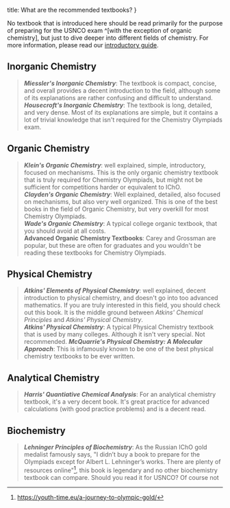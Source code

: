 title: What are the recommended textbooks?
}

No textbook that is introduced here should be read primarily for the purpose of preparing for the USNCO exam ^[with the exception of organic chemistry], but just to dive deeper into different fields of chemistry. For more information, please read our [introductory guide](https://chemistry.isodn.org/guides/5fc28efe7186110017aa4fe0/5fc290677186110017aa500b).

## Inorganic Chemistry
> ***Miessler's Inorganic Chemistry***: The textbook is compact, concise, and overall provides a decent introduction to the field, although some of its explanations are rather confusing and difficult to understand.  
> ***Housecroft's Inorganic Chemistry***: The textbook is long, detailed, and very dense. Most of its explanations are simple, but it contains a lot of trivial knowledge that isn't required for the Chemistry Olympiads exam.  

## Organic Chemistry
> ***Klein's Organic Chemistry***: well explained, simple, introductory, focused on mechanisms. This is the only organic chemistry textbook that is truly required for Chemistry Olympiads, but might not be sufficient for competitions harder or equivalent to IChO.  
> ***Clayden's Organic Chemistry***: Well explained, detailed, also focused on mechanisms, but also very well organized. This is one of the best books in the field of Organic Chemistry, but very overkill for most Chemistry Olympiads.  
> ***Wade's Organic Chemistry***: A typical college organic textbook, that you should avoid at all costs.  
> **Advanced Organic Chemistry Textbooks**: Carey and Grossman are popular, but these are often for graduates and you wouldn't be reading these textbooks for Chemistry Olympiads.  

## Physical Chemistry
> ***Atkins' Elements of Physical Chemistry***: well explained, decent introduction to physical chemistry, and doesn't go into too advanced mathematics. If you are truly interested in this field, you should check out this book. It is the middle ground between _Atkins' Chemical Principles_ and _Atkins' Physical Chemistry_.  
> ***Atkins' Physical Chemistry***: A typical Physical Chemistry textbook that is used by many colleges. Although it isn't very special. Not recommended.
> ***McQuarrie's Physical Chemistry: A Molecular Approach***: This is infamously known to be one of the best physical chemistry textbooks to be ever written.

## Analytical Chemistry
> ***Harris' Quantiative Chemical Analysis***: For an analytical chemistry textbook, it's a very decent book. It's great practice for advanced calculations (with good practice problems) and is a decent read. 

## Biochemistry
> ***Lehninger Principles of Biochemistry***: As the Russian IChO gold medalist famously says, "I didn’t buy a book to prepare for the Olympiads except for Albert L. Lehninger’s works. There are plenty of resources online"[^2], this book is legendary and no other biochemistry textbook can compare. Should you read it for USNCO? Of course not

[^2]: https://youth-time.eu/a-journey-to-olympic-gold/
